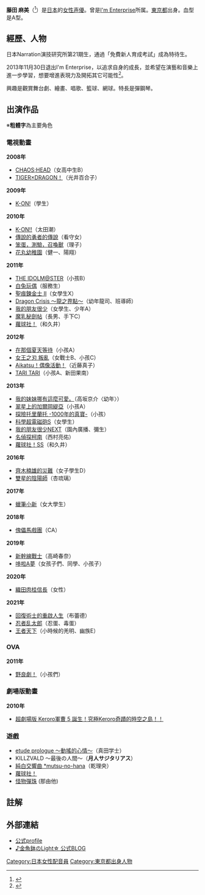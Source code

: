 {{配音員
|姓名= 藤田 麻美
|圖像= 
|尺寸= 
|說明= 
|羅馬拼音= Fujita Mami
|暱稱= 
|生年= 1989
|生月= 4
|生日= 22
|出生地= {{JPN}}[[東京都|東京都]]
|歿年= 
|歿月= 
|歿日= 
|死沒地= 
|血型= A型
|配演語言= 
|教育程度= 
|宗教信仰= 
|配偶= 
|出身地= 
|所屬= 自由身
|活動時期= 2008年 -
|出道作= 女高中生B（『[[CHAOS;HEAD|CHAOS;HEAD]]』）
|代表作= 
|網站= 
|module= {{Japanese|embed=yes|japanese=藤田 麻美|kana=ふじた まみ|romaji=Fujita Mami}}
}}

'''藤田 麻美'''（{{bd|1989年|4月22日}}<ref name="blog">{{Cite web |url=http://yaplog.jp/answer-light/ |title=♪金魚鉢の Light☆ |accessdate=2009-08-28 |archive-date=2019-08-08 |archive-url=https://web.archive.org/web/20190808103643/http://yaplog.jp/answer-light/ |dead-url=no }}</ref>）是[[日本|日本]]的[[女性|女性]][[声優|声優]]。曾是[[I'm_Enterprise|I'm Enterprise]]所属。[[東京都|東京都]]出身。血型是A型。

== 經歷、人物 ==
日本Narration演技研究所第21期生，通過「免費新人育成考試」成為特待生。

2013年11月30日退出I'm Enterprise，以追求自身的成長，並希望在演藝和音樂上進一步學習，想要增進表現力及開拓其它可能性<ref>{{Cite web|publisher=♪金魚鉢のLight☆|title=♪有難うございました。☆|url=http://yaplog.jp/answer-light/archive/680|accessdate=2015-08-04|archive-date=2016-03-04|archive-url=https://web.archive.org/web/20160304120600/http://yaplog.jp/answer-light/archive/680|dead-url=no}}</ref>。

興趣是觀賞舞台劇、繪畫、唱歌、籃球、網球。特長是彈鋼琴。

== 出演作品 ==
※'''粗體字'''為主要角色

=== 電視動畫 ===
'''2008年'''
* [[CHAOS;HEAD|CHAOS;HEAD]]（女高中生B）
* [[TIGER×DRAGON！|TIGER×DRAGON！]]（光井百合子）
'''2009年'''
* [[K-ON!|K-ON!]]（學生）
'''2010年'''
* [[K-ON!!|K-ON!!]]（太田潮）
* [[傳說的勇者的傳說|傳說的勇者的傳說]]（看守女）
* [[笨蛋，測驗，召喚獸|笨蛋，測驗，召喚獸]]（理子）
* [[花丸幼稚園|花丸幼稚園]]（健一、陽翔）
'''2011年'''
* [[THE_IDOLM@STER|THE IDOLM@STER]]（小孩B）
* [[白兔玩偶|白兔玩偶]]（服務生）
* [[聖痕鍊金士|聖痕鍊金士 II]]（女學生X）
* [[Dragon_Crisis_～龍之界點～|Dragon Crisis ～龍之界點～]]（幼年龍司、班導師）
* [[我的朋友很少|我的朋友很少]]（女學生、少年A）
* [[魔乳秘劍帖|魔乳秘劍帖]]（長男、手下C）
* [[蘿球社！|蘿球社！]]（和久井）
'''2012年'''
* [[在那個夏天等待|在那個夏天等待]]（小孩A）
* [[女王之刃|女王之刃 叛亂]]（女戰士B、小孩C）
* [[Aikatsu！偶像活動！|Aikatsu！偶像活動！]]（近藤真子）
* [[TARI_TARI|TARI TARI]]（小孩A、新田果南）
'''2013年'''
* [[我的妹妹哪有這麼可愛！|我的妹妹哪有這麼可愛。]]（高坂京介〈幼年〉）
* [[翠星上的加爾岡緹亞|翠星上的加爾岡緹亞]]（小孩A）
* [[探險托里蘭托|探險托里蘭托 -1000年的真寶-]]（小孩）
* [[科學超電磁砲|科學超電磁砲S]]（女學生）
* [[我的朋友很少|我的朋友很少NEXT]]（園內廣播、彌生）
* [[名偵探柯南_(動畫)|名偵探柯南]]（西村亮佑）
* [[蘿球社！|蘿球社！SS]]（和久井）
'''2016年'''
* [[齊木楠雄的災難|齊木楠雄的災難]]（女子學生D）
* [[雙星的陰陽師|雙星的陰陽師]]（杏琉璃）
'''2017年'''
* [[蠟筆小新|蠟筆小新]]（女大學生）
'''2018年'''
* [[傀儡馬戲團|傀儡馬戲團]]（CA）
'''2019年'''
* [[新幹線戰士|新幹線戰士]]（高崎春奈）
* [[哆啦A夢|哆啦A夢]]（女孩子們、同學、小孩子）
'''2020年'''
* [[織田肉桂信長|織田肉桂信長]]（女性）
'''2021年'''
* [[回復術士的重啟人生|回復術士的重啟人生]]（布蕾德）
* [[忍者乱太郎|忍者乱太郎]]（忍蛋、毒蛋）
* [[王者天下|王者天下]]（小時候的羌明、幽族E）

=== OVA ===
'''2011年'''
* [[野良劇！|野良劇！]]（小孩們）
=== 劇場版動畫 ===
'''2010年'''
* [[超劇場版_Keroro軍曹_5_誕生！究極Keroro奇蹟的時空之島！！|超劇場版 Keroro軍曹 5 誕生！究極Keroro奇蹟的時空之島！！]]

=== 遊戲 ===
* [[etude_prologue_〜動搖的心情〜|etude prologue 〜動搖的心情〜]]（真田学士）
* KILLZVALD 〜最後の人間〜（'''月人サジタリアス'''）
* [[純白交響曲|純白交響曲 *mutsu-no-hana]]（乾理央）
* [[蘿球社！|蘿球社！]]
* [[怪物彈珠|怪物彈珠]] (那由他)

== 註解 ==
{{Reflist|2}}

== 外部連結 ==
* [https://web.archive.org/web/20131101194433/http://www.imenterprise.jp/data.php?id=58 公式profile]{{ja}}
* [http://yaplog.jp/answer-light/ ♪金魚鉢のLight☆ 公式BLOG]{{Wayback|url=http://yaplog.jp/answer-light/ |date=20190808103643 }}{{ja}}

{{I'm Enterprise}}
{{DEFAULTSORT:Fujita Mami}}
[[Category:日本女性配音員|Category:日本女性配音員]]
[[Category:東京都出身人物|Category:東京都出身人物]]